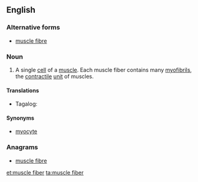==English==

===Alternative forms===
* [[muscle fibre]]

===Noun===
{{en-noun}}
{{wikipedia}}

# A single [[cell]] of a [[muscle]]. Each muscle fiber contains many [[myofibril]]s, the [[contractile]] [[unit]] of muscles.

====Translations====
{{trans-top|a single cell of a muscle}}
* Tagalog: {{t|tl|binggas}}
{{trans-mid}}
{{trans-bottom}}

====Synonyms====
* [[myocyte]]

===Anagrams===
* [[muscle fibre#English|muscle fibre]]

[[et:muscle fiber]]
[[ta:muscle fiber]]